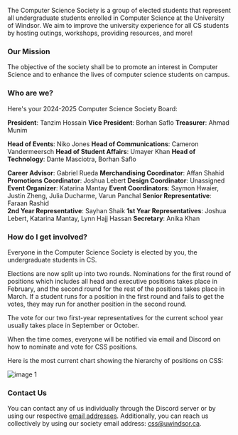 The Computer Science Society is a group of elected students that represent all undergraduate students enrolled in Computer Science at the University of Windsor. We aim to improve the university experience for all CS students by hosting outings, workshops, providing resources, and more!

### Our Mission

The objective of the society shall be to promote an interest in Computer Science and to enhance the lives of computer science students on campus.

### Who are we?

Here's your 2024-2025 Computer Science Society Board:

**President**: Tanzim Hossain
**Vice President**: Borhan Saflo
**Treasurer**: Ahmad Munim

**Head of Events**: Niko Jones
**Head of Communications**: Cameron Vandermeersch
**Head of Student Affairs**: Umayer Khan
**Head of Technology**: Dante Masciotra, Borhan Saflo

**Career Advisor**: Gabriel Rueda
**Merchandising Coordinator**: Affan Shahid
**Promotions Coordinator**: Joshua Lebert
**Design Coordinator**: Unassigned
**Event Organizer**: Katarina Mantay
**Event Coordinators**: Saymon Hwaier, Justin Zheng, Julia Ducharme, Varun Panchal
**Senior Representative**: Faraan Rashid  
**2nd Year Representative**: Sayhan Shaik
**1st Year Representatives**: Joshua Lebert, Katarina Mantay, Lynn Hajj Hassan
**Secretary**: <anika>Anika Khan</anika>

### How do I get involved?

Everyone in the Computer Science Society is elected by you, the undergraduate students in CS.

Elections are now split up into two rounds. Nominations for the first round of positions which includes all head and executive positions takes place in February, and the second round for the rest of the positions takes place in March. If a student runs for a position in the first round and fails to get the votes, they may run for another position in the second round.

The vote for our two first-year representatives for the current school year usually takes place in September or October.

When the time comes, everyone will be notified via email and Discord on how to nominate and vote for CSS positions.

Here is the most current chart showing the hierarchy of positions on CSS:

![image 1](https://uwindsorcss.github.io/files/dir/images/W22_CSS_Hierarchy.svg)

### Contact Us

You can contact any of us individually through the Discord server or by using our respective [email addresses](https://uwindsorcss.github.io/wiki/css/board). Additionally, you can reach us collectively by using our society email address: css@uwindsor.ca.
